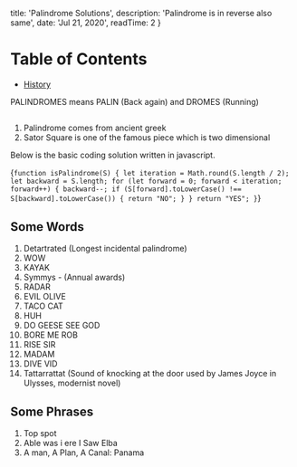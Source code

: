 
  title: 'Palindrome Solutions',
  description: 'Palindrome is in reverse also same',
  date: 'Jul 21, 2020',
  readTime: 2 
}


Table of Contents
=================

   * [History](#history)

PALINDROMES means PALIN (Back again) and DROMES (Running)

## <AnchorLink label="History" name />
1. Palindrome comes from ancient greek
1. <ExternalLink url="https://en.wikipedia.org/wiki/Sator_Square">Sator Square</ExternalLink> is one of the famous piece which is two dimensional


Below is the basic coding solution written in javascript.

<CodeBlock>{`
function isPalindrome(S) {
  let iteration = Math.round(S.length / 2);
  let backward = S.length;
  for (let forward = 0; forward < iteration; forward++) {
    backward--;
    if (S[forward].toLowerCase() !== S[backward].toLowerCase()) {
      return "NO";
    }
  }
  return "YES";
}
`}</CodeBlock>

## Some Words

1. Detartrated (Longest incidental palindrome)
1. WOW
1. KAYAK
1. Symmys - (Annual awards)
1. RADAR
1. EVIL OLIVE
1. TACO CAT
1. HUH
1. DO GEESE SEE GOD
1. BORE ME ROB
1. RISE SIR
1. MADAM
1. DIVE VID
1. Tattarrattat (Sound of knocking at the door used by <ExternalLink url="https://en.wikipedia.org/wiki/James_Joyce">James Joyce</ExternalLink> in <ExternalLink url="https://en.wikipedia.org/wiki/Ulysses_(novel)">Ulysses</ExternalLink>, modernist novel)

## Some Phrases

1. Top spot
1. Able was i ere I Saw Elba
1. A man, A Plan, A Canal: Panama

